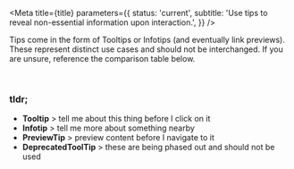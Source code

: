 


<Meta
  title={title}
  parameters={{
    status: 'current',
    subtitle: 'Use tips to reveal non-essential information upon interaction.',
  }}
/>

Tips come in the form of Tooltips or Infotips (and eventually link previews). These represent distinct use cases and should not be interchanged. If you are unsure, reference the comparison table below.

<TipTable />
<br />

### tldr;

- **Tooltip** > tell me about this thing before I click on it
- **Infotip** > tell me more about something nearby
- **PreviewTip** > preview content before I navigate to it
- **DeprecatedToolTip** > these are being phased out and should not be used

<TableOfContents />
